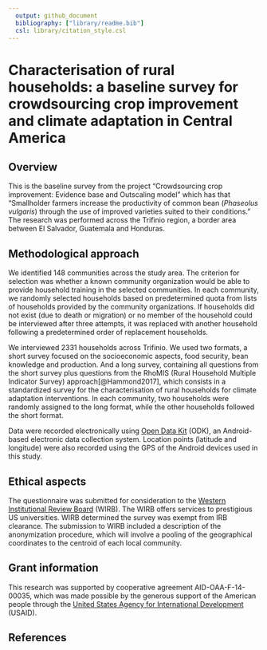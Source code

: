 ```yaml
---
  output: github_document
  bibliography: ["library/readme.bib"]
  csl: library/citation_style.csl
---
```


# Characterisation of rural households: a baseline survey for crowdsourcing crop improvement and climate adaptation in Central America


## Overview

This is the baseline survey from the project "Crowdsourcing crop improvement: Evidence base and Outscaling model" which has that “Smallholder farmers increase the productivity of common bean (*Phaseolus vulgaris*) through the use of improved varieties suited to their conditions.” The research was performed across the Trifinio region, a border area between El Salvador, Guatemala and Honduras.


## Methodological approach

We identified 148 communities across the study area. The criterion for selection was whether a known community organization would be able to provide household training in the selected communities. In each community, we randomly selected households based on predetermined quota from lists of households provided by the community organizations. If households did not exist (due to death or migration) or no member of the household could be interviewed after three attempts, it was replaced with another household following a predetermined order of replacement households.

We interviewed 2331 households across Trifinio. We used two formats, a short survey focused on the socioeconomic aspects, food security, bean knowledge and production. And a long survey, containing all questions from the short survey plus questions from the RhoMIS (Rural Household Multiple Indicator Survey) approach[@Hammond2017], which consists in a standardized survey for the characterisation of rural households for climate adaptation interventions. In each community, two households were randomly assigned to the long format, while the other households followed the short format.


Data were recorded electronically using [Open Data Kit](https://opendatakit.org/) (ODK), an Android-based electronic data collection system. Location points (latitude and longitude) were also recorded using the GPS of the Android devices used in this study. 


## Ethical aspects

The questionnaire was submitted for consideration to the [Western Institutional Review Board](http://www.wirb.com/Pages/default.aspx) (WIRB). The WIRB offers services to prestigious US universities. WIRB determined the survey was exempt from IRB clearance. The submission to WIRB included a description of the anonymization procedure, which will involve a pooling of the geographical coordinates to the centroid of each local community. 

## Grant information

This research was supported by cooperative agreement AID-OAA-F-14-00035, which was made possible by the generous support of the American people through the [United States Agency for International Development](https://www.usaid.gov/) (USAID).

## References


